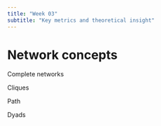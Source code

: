 ```yaml
---
title: "Week 03"
subtitle: "Key metrics and theoretical insight"
---
```


# Network concepts

Complete networks

Cliques

Path

Dyads

